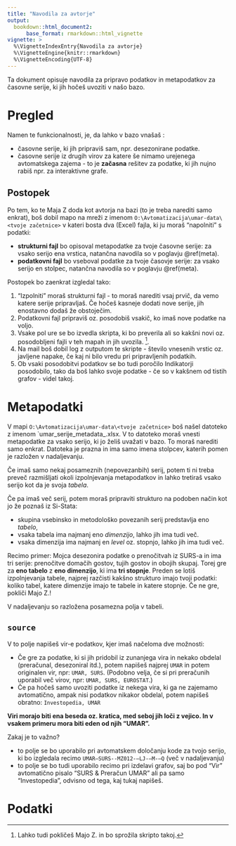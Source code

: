 ```yaml
---
title: "Navodila za avtorje"
output: 
  bookdown::html_document2:
      base_format: rmarkdown::html_vignette
vignette: >
  %\VignetteIndexEntry{Navodila za avtorje}
  %\VignetteEngine{knitr::rmarkdown}
  %\VignetteEncoding{UTF-8}
---
```


Ta dokument opisuje navodila za pripravo podatkov in metapodatkov za časovne serije, ki jih hočeš uvoziti v našo bazo. 


# Pregled

Namen te funkcionalnosti, je, da lahko v bazo vnašaš :

* časovne serije, ki jih pripraviš sam, npr. desezonirane podatke.
* časovne serije iz drugih virov za katere še nimamo urejenega avtomatskega zajema - to je **začasna** rešitev za podatke, ki jih nujno rabiš npr. za interaktivne grafe. 

## Postopek

Po tem, ko te Maja Z doda kot avtorja na bazi (to je treba narediti samo enkrat), boš dobil mapo na mreži z imenom `O:\Avtomatizacija\umar-data\<tvoje začetnice>` v kateri bosta dva (Excel) fajla, ki ju moraš "napolniti" s podatki:

* **strukturni fajl** bo opisoval metapodatke za tvoje časovne serije: za vsako serijo ena vrstica, natančna navodila so v poglavju \@ref(meta).
* **podatkovni fajl** bo vseboval podatke za tvoje časovje serije: za vsako serijo en stolpec, natančna navodila so v poglavju \@ref(meta). 

Postopek bo zaenkrat izgledal tako: 

1. "Izpolniti" moraš strukturni fajl - to moraš narediti vsaj prvič, da vemo katere serije pripravljaš. Če hočeš kasneje dodati nove serije, jih enostavno dodaš že obstoječim.
2. Podatkovni fajl pripraviš oz. posodobiš vsakič, ko imaš nove podatke na voljo. 
2. Vsake pol ure se bo izvedla skripta, ki bo preverila ali so kakšni novi oz. posodobljeni fajli v teh mapah in jih uvozila. ^[Lahko tudi pokličeš Majo Z. in bo sprožila skripto takoj.]. 
3. Na mail boš dobil log z outputom te skripte - število vnesenih vrstic oz. javljene napake, če kaj ni bilo vredu pri pripravljenih podatkih. 
4. Ob vsaki posodobitvi podatkov se bo tudi poročilo Indikatorji posodobilo, tako da boš lahko svoje podatke - če so v kakšnem od tistih grafov - videl takoj. 


# Metapodatki {#meta}

V mapi  `O:\Avtomatizacija\umar-data\<tvoje začetnice>` boš našel datoteko z imenom `umar_serije_metadata_<tvoje začetnice>.xlsx. V to datoteko moraš vnesti metapodatke za vsako serijo, ki jo želiš uvažati v bazo. To moraš narediti samo enkrat. Datoteka je prazna in ima samo imena stolpcev, katerih pomen je razložen v nadaljevanju. 

Če imaš samo nekaj posameznih (nepovezanbih) serij, potem ti ni treba preveč razmišljati okoli izpolnjevanja metapodatkov in lahko tretiraš vsako serijo kot da je svoja *tabela*. 

Če pa imaš več serij, potem moraš pripraviti strukturo na podoben način kot jo že poznaš iz Si-Stata:

- skupina vsebinsko in metodološko povezanih serij predstavlja eno *tabelo*, 
- vsaka tabela ima najmanj eno *dimenzijo*, lahko jih ima tudi več.
- vsaka dimenzija ima najmanj en *level* oz. stopnjo, lahko jih ima tudi več. 

Recimo primer: Mojca desezonira podatke o prenočitvah iz SURS-a in ima tri serije: prenočitve domačih gostov, tujih gostov in obojih skupaj. Torej gre za **eno tabelo** z **eno dimenzijo**, ki ima **tri stopnje**. Preden se lotiš izpolnjevanja tabele, najprej razčisti kakšno strukturo imajo tvoji podatki: koliko tabel, katere dimenzije imajo te tabele in katere stopnje. Če ne gre, pokliči Majo Z.!

V nadaljevanju so razložena posamezna polja v tabeli. 

## `source`

V to polje napišeš vir-e podatkov, kjer imaš načeloma dve možnosti:

* Če gre za podatke, ki si jih pridobil iz zunanjega vira in nekako obdelal (preračunal, desezoniral itd.), potem napišeš najprej `UMAR` in potem originalen vir, npr: `UMAR, SURS`. (Podobno velja, če si pri preračunih uporabil več virov, npr: `UMAR, SURS, EUROSTAT`.)
* Če pa hočeš samo uvoziti podatke iz nekega vira, ki ga ne zajemamo avtomatično, ampak nisi podatkov nikakor obdelal, potem napišeš obratno: `Investopedia, UMAR`

**Viri morajo biti ena beseda oz. kratica, med seboj jih loči z vejico. In v vsakem primeru mora biti eden od njih "UMAR".**

Zakaj je to važno?

* to polje se bo uporabilo pri avtomatskem določanju kode za tvojo serijo, ki bo izgledala recimo `UMAR–SURS--MZ012-–LJ-–M-–Q` (več v nadaljevanju)
* to polje se bo tudi uporabilo recimo pri izdelavi grafov, saj bo pod "Vir" avtomatično pisalo "SURS & Preračun UMAR" ali pa samo "Investopedia", odvisno od tega, kaj tukaj napišeš. 












# Podatki


